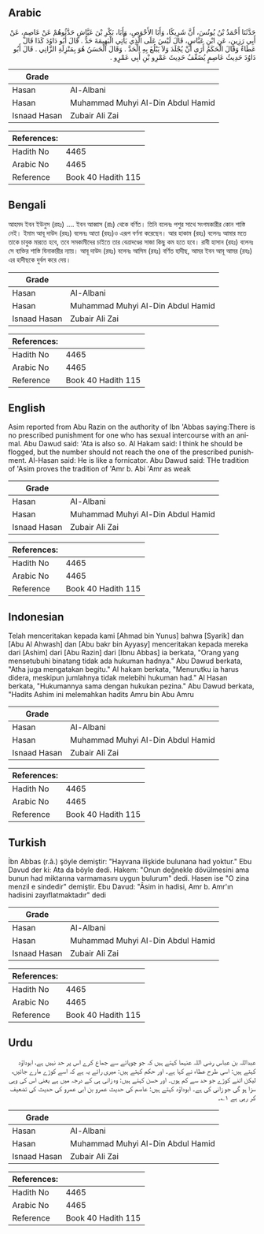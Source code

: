 ## Arabic


<div dir="rtl" lang="ar" style={{fontSize:'larger',backgroundColor:'#f8f9fa',padding:20}}>
حَدَّثَنَا أَحْمَدُ بْنُ يُونُسَ، أَنَّ شَرِيكًا، وَأَبَا الأَحْوَصِ، وَأَبَا، بَكْرِ بْنَ عَيَّاشٍ حَدَّثُوهُمْ عَنْ عَاصِمٍ، عَنْ أَبِي رَزِينٍ، عَنِ ابْنِ عَبَّاسٍ، قَالَ لَيْسَ عَلَى الَّذِي يَأْتِي الْبَهِيمَةَ حَدٌّ ‏.‏ قَالَ أَبُو دَاوُدَ كَذَا قَالَ عَطَاءٌ وَقَالَ الْحَكَمُ أَرَى أَنْ يُجْلَدَ وَلاَ يَبْلُغَ بِهِ الْحَدَّ ‏.‏ وَقَالَ الْحَسَنُ هُوَ بِمَنْزِلَةِ الزَّانِي ‏.‏ قَالَ أَبُو دَاوُدَ حَدِيثُ عَاصِمٍ يُضَعِّفُ حَدِيثَ عَمْرِو بْنِ أَبِي عَمْرٍو ‏.‏
</div>
<div style={{backgroundColor:'#f8f9fa',padding:20, marginBottom: 10}}><table> <thead> <tr> <th>Grade</th> <th></th> </tr> </thead> <tbody> <tr><td>Hasan</td><td>Al-Albani</td></tr><tr><td>Hasan</td><td>Muhammad Muhyi Al-Din Abdul Hamid</td></tr><tr><td>Isnaad Hasan</td><td>Zubair Ali Zai</td></tr></tbody></table><table> <thead> <tr> <th>References:</th> <th></th> </tr> </thead> <tbody><tr><td>Hadith No</td><td>4465</td></tr><tr><td>Arabic No</td><td>4465</td></tr><tr><td>Reference</td><td>Book 40 Hadith 115</td></tr></tbody></table></div>

## Bengali


<div dir="ltr" lang="bn" style={{fontSize:'larger',backgroundColor:'#f8f9fa',padding:20}}>
আহমদ ইবন ইউনুস (রহঃ) .... ইবন আব্বাস (রাঃ) থেকে বর্ণিত। তিনি বলেনঃ পশুর সাথে সংগমকারীর কোন শাস্তি নেই। ইমাম আবূ দাউদ (রহঃ) বলেনঃ আতা (রহঃ)ও এরূপ বর্ণনা করেছেন। আর হাকাম (রহঃ) বলেনঃ আমার মতে তাকে চাবুক মারতে হবে, তবে সমকামীদের চাইতে তার বেত্রাদণ্ডের সাজা কিছু কম হতে হবে। রাবী হাসান (রহঃ) বলেনঃ সে ব্যক্তির শাস্তি যিনাকারীর ন্যায়। আবূ দাউদ (রহঃ) বলেনঃ আসিম (রহঃ) বর্ণিত হাদীছ, আমর ইবন আবূ আমর (রহঃ) এর হাদীছকে দুর্বল করে দেয়।
</div>
<div style={{backgroundColor:'#f8f9fa',padding:20, marginBottom: 10}}><table> <thead> <tr> <th>Grade</th> <th></th> </tr> </thead> <tbody> <tr><td>Hasan</td><td>Al-Albani</td></tr><tr><td>Hasan</td><td>Muhammad Muhyi Al-Din Abdul Hamid</td></tr><tr><td>Isnaad Hasan</td><td>Zubair Ali Zai</td></tr></tbody></table><table> <thead> <tr> <th>References:</th> <th></th> </tr> </thead> <tbody><tr><td>Hadith No</td><td>4465</td></tr><tr><td>Arabic No</td><td>4465</td></tr><tr><td>Reference</td><td>Book 40 Hadith 115</td></tr></tbody></table></div>

## English


<div dir="ltr" lang="en" style={{fontSize:'larger',backgroundColor:'#f8f9fa',padding:20}}>
Asim reported from Abu Razin on the authority of Ibn 'Abbas saying:There is no prescribed punishment for one who has sexual intercourse with an animal. Abu Dawud said: 'Ata is also so. Al Hakam said: I think he should be flogged, but the number should not reach the one of the prescribed punishment. Al-Hasan said: He is like a fornicator. Abu Dawud said: THe tradition of 'Asim proves the tradition of 'Amr b. Abi 'Amr as weak
</div>
<div style={{backgroundColor:'#f8f9fa',padding:20, marginBottom: 10}}><table> <thead> <tr> <th>Grade</th> <th></th> </tr> </thead> <tbody> <tr><td>Hasan</td><td>Al-Albani</td></tr><tr><td>Hasan</td><td>Muhammad Muhyi Al-Din Abdul Hamid</td></tr><tr><td>Isnaad Hasan</td><td>Zubair Ali Zai</td></tr></tbody></table><table> <thead> <tr> <th>References:</th> <th></th> </tr> </thead> <tbody><tr><td>Hadith No</td><td>4465</td></tr><tr><td>Arabic No</td><td>4465</td></tr><tr><td>Reference</td><td>Book 40 Hadith 115</td></tr></tbody></table></div>

## Indonesian


<div dir="ltr" lang="id" style={{fontSize:'larger',backgroundColor:'#f8f9fa',padding:20}}>
Telah menceritakan kepada kami [Ahmad bin Yunus] bahwa [Syarik] dan [Abu Al Ahwash] dan [Abu bakr bin Ayyasy] menceritakan kepada mereka dari [Ashim] dari [Abu Razin] dari [Ibnu Abbas] ia berkata, "Orang yang mensetubuhi binatang tidak ada hukuman hadnya." Abu Dawud berkata, "Atha juga mengatakan begitu." Al hakam berkata, "Menurutku ia harus didera, meskipun jumlahnya tidak melebihi hukuman had." Al Hasan berkata, "Hukumannya sama dengan hukukan pezina." Abu Dawud berkata, "Hadits Ashim ini melemahkan hadits Amru bin Abu Amru
</div>
<div style={{backgroundColor:'#f8f9fa',padding:20, marginBottom: 10}}><table> <thead> <tr> <th>Grade</th> <th></th> </tr> </thead> <tbody> <tr><td>Hasan</td><td>Al-Albani</td></tr><tr><td>Hasan</td><td>Muhammad Muhyi Al-Din Abdul Hamid</td></tr><tr><td>Isnaad Hasan</td><td>Zubair Ali Zai</td></tr></tbody></table><table> <thead> <tr> <th>References:</th> <th></th> </tr> </thead> <tbody><tr><td>Hadith No</td><td>4465</td></tr><tr><td>Arabic No</td><td>4465</td></tr><tr><td>Reference</td><td>Book 40 Hadith 115</td></tr></tbody></table></div>

## Turkish


<div dir="ltr" lang="tr" style={{fontSize:'larger',backgroundColor:'#f8f9fa',padding:20}}>
İbn Abbas (r.â.) şöyle demiştir: "Hayvana ilişkide bulunana had yoktur." Ebu Davud der ki: Ata da böyle dedi. Hakem: "Onun değnekle dövülmesini ama bunun had miktarına varmamasını uygun bulurum" dedi. Hasen ise "O zina menzil e sindedir" demiştir. Ebu Davud: "Âsim in hadisi, Amr b. Amr'ın hadisini zayıflatmakta­dır" dedi
</div>
<div style={{backgroundColor:'#f8f9fa',padding:20, marginBottom: 10}}><table> <thead> <tr> <th>Grade</th> <th></th> </tr> </thead> <tbody> <tr><td>Hasan</td><td>Al-Albani</td></tr><tr><td>Hasan</td><td>Muhammad Muhyi Al-Din Abdul Hamid</td></tr><tr><td>Isnaad Hasan</td><td>Zubair Ali Zai</td></tr></tbody></table><table> <thead> <tr> <th>References:</th> <th></th> </tr> </thead> <tbody><tr><td>Hadith No</td><td>4465</td></tr><tr><td>Arabic No</td><td>4465</td></tr><tr><td>Reference</td><td>Book 40 Hadith 115</td></tr></tbody></table></div>

## Urdu


<div dir="rtl" lang="ur" style={{fontSize:'larger',backgroundColor:'#f8f9fa',padding:20}}>
عبداللہ بن عباس رضی اللہ عنہما کہتے ہیں کہ جو چوپائے سے جماع کرے اس پر حد نہیں ہے، ابوداؤد کہتے ہیں: اسی طرح عطاء نے کہا ہے۔ اور حکم کہتے ہیں: میری رائے یہ ہے کہ اسے کوڑے مارے جائیں، لیکن اتنے کوڑے جو حد سے کم ہوں۔ اور حسن کہتے ہیں: وہ زانی ہی کے درجہ میں ہے یعنی اس کی وہی سزا ہو گی جو زانی کی ہے۔ ابوداؤد کہتے ہیں: عاصم کی حدیث عمرو بن ابی عمرو کی حدیث کی تضعیف کر رہی ہے ۱؎۔
</div>
<div style={{backgroundColor:'#f8f9fa',padding:20, marginBottom: 10}}><table> <thead> <tr> <th>Grade</th> <th></th> </tr> </thead> <tbody> <tr><td>Hasan</td><td>Al-Albani</td></tr><tr><td>Hasan</td><td>Muhammad Muhyi Al-Din Abdul Hamid</td></tr><tr><td>Isnaad Hasan</td><td>Zubair Ali Zai</td></tr></tbody></table><table> <thead> <tr> <th>References:</th> <th></th> </tr> </thead> <tbody><tr><td>Hadith No</td><td>4465</td></tr><tr><td>Arabic No</td><td>4465</td></tr><tr><td>Reference</td><td>Book 40 Hadith 115</td></tr></tbody></table></div>